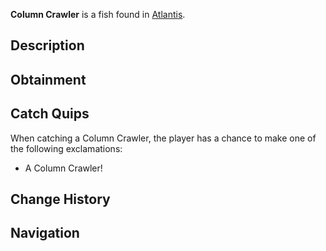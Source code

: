 {{FishInfobox
|image          = Column Crawler.png
|rarity         = Common
|sea            = First Sea
|location       = [[Atlantis]]
|sublocation    = 
|sources        = Fishing Rod
|radar_location = 
|xp             = 35
|weather        = 
|time           = 
|season         = 
|bait           = Worm
|base_weight    = 1.2
|base_value     = 55
|weight_range   = 0.7
|base_chance    = 80
|base_resil     = 85
}}
'''Column Crawler''' is a {{Rarity|Common}} fish found in [[Atlantis]].

== Description ==
{{Description|These agile fish have adapted to life among the ethereal columns. Their flattened bodies allow them to slip through the narrowest gaps in the mysterious structures.|Bestiary Entry}}

== Obtainment ==
{{Description|Ethereal Abyss Pool|Bestiary Hint}}
{{Fish Availability|
Atlantis/Ethereal Abyss
|top_rods      = 
Leviathan's Fang Rod\255964.48\145848.68;
Trident Rod\252932.38\129188.84;
Free Spirit Rod\249871.22\128997.1;
No-Life Rod\233807.84\185083.08;
Azure Of Lagoon\230796.43\157893.26;
Training Rod\189013.04\189013.04;
Flimsy Rod\151896.05\171523.56;
Long Rod\191530.31\155613.38;
Fast Rod\205290.54\185294.12;
Seraphic Rod\219775.12\184228.32;
Tempest Rod\220170.26\177736.83;
Rod Of The Exalted One\210636.9\153453.69;
Challenger's Rod\221962.64\168626.49;
Rod Of The Forgotten Fang\217638.68\168226.36;
Rod Of The Depths\214252.78\153136.56;
Zeus Rod\212931.77\163499.31;
Blazebringer Rod\210610.99\162659.04;
Verdant Shear Rod\210396.38\163211.8;
Ethereal Prism Rod\207940.42\53255.07;
Volcanic Rod\204402.32\157863.96;
Depthseeker Rod\203914.99\155452.72;
Avalanche Rod\201945.35\144346.61;
Steady Rod\95803.17\81677.8
|recommended   = Trident Rod
}}

== Catch Quips ==
When catching a Column Crawler, the player has a chance to make one of the following exclamations:
* A Column Crawler!

== Change History ==
{{Change History|{{subst:Current Version}}}}

== Navigation ==
{{Fish Navbox|Atlantis}}
